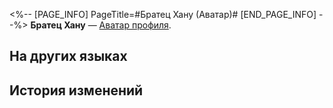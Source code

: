 <%-- [PAGE_INFO]
PageTitle=#Братец Хану (Аватар)#
[END_PAGE_INFO] --%>
{{Предмет Инфобокс
|Название    = Братец Хану
|id          = 202012
|Изображение = Аватар Братец Хану.png
|Тип         = Аватар профиля
|Инвентарь   = 
|Редкость    = 4
|Эффект      = 
|Описание    = Братец Хану готовится к сокрушительной атаке.
|Источник1   = [[Аватар за все Приключения Хану.]]
}}
{{Описание|''«Хм! Хм! (Ракеты на месте!)»''}}
'''Братец Хану''' — [[Аватар профиля]].

==На других языках==
{{На других языках
|en   = Brother Hanu
|zhs  = 哈努兄弟
|zht  = 哈努兄弟
|ja   = ブラザーハヌ
|ko   = 하누 형제
|es   = Hanu
|fr   = Hanu
|ru   = Братец Хану
|th   = ลูกพี่ Hanu
|vi   = Người Anh Em Hanu
|de   = Hanu
|id   = Bro Hanu
|pt   = Irmão Hanu
}}

==История изменений==
{{История изменений|3.5}}